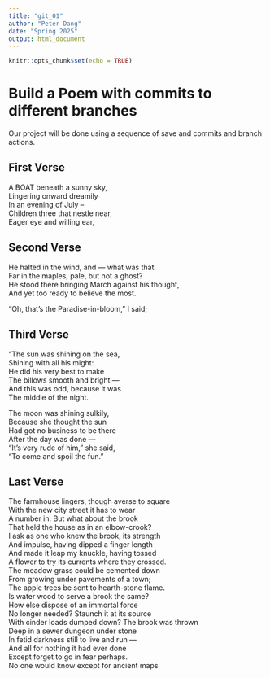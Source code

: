 ```yaml
---
title: "git_01"
author: "Peter Dang"
date: "Spring 2025"
output: html_document
---
```


```r
knitr::opts_chunk$set(echo = TRUE)
```
# Build a Poem with commits to different branches
Our project will be done using a sequence of save and commits and branch actions.
<!-- Do not modify or change any text in "!--" bracketed areas such as this --- these are instructions to
you, if you change any of this the git program will notice it and compromise your git merging strategy !-->

## First Verse 
<!--Put the first five lines of a poem by Lewis Carrol in this section!-->
A BOAT beneath a sunny sky,    
Lingering onward dreamily    
In an evening of July --    
Children three that nestle near,    
Eager eye and willing ear,    

## Second Verse
<!--Put the first five lines of a poem by Robert Frost here!-->
He halted in the wind, and — what was that    
Far in the maples, pale, but not a ghost?    
He stood there bringing March against his thought,    
And yet too ready to believe the most.    

"Oh, that's the Paradise-in-bloom," I said;    


## Third Verse
<!--Put the first two verses of The Walrus and the Carpenter here!-->
"The sun was shining on the sea,    
      Shining with all his might:    
He did his very best to make    
      The billows smooth and bright —    
And this was odd, because it was    
      The middle of the night.    

The moon was shining sulkily,    
      Because she thought the sun    
Had got no business to be there    
      After the day was done —    
"It's very rude of him," she said,    
      "To come and spoil the fun."    


## Last Verse
<!--Put a short poem you created using chatGPT of 20 to 30 lines,here!-->
The farmhouse lingers, though averse to square    
With the new city street it has to wear    
A number in. But what about the brook    
That held the house as in an elbow-crook?    
I ask as one who knew the brook, its strength    
And impulse, having dipped a finger length    
And made it leap my knuckle, having tossed    
A flower to try its currents where they crossed.    
The meadow grass could be cemented down    
From growing under pavements of a town;    
The apple trees be sent to hearth-stone flame.    
Is water wood to serve a brook the same?    
How else dispose of an immortal force    
No longer needed? Staunch it at its source    
With cinder loads dumped down? The brook was thrown    
Deep in a sewer dungeon under stone    
In fetid darkness still to live and run —    
And all for nothing it had ever done       
Except forget to go in fear perhaps.    
No one would know except for ancient maps    
